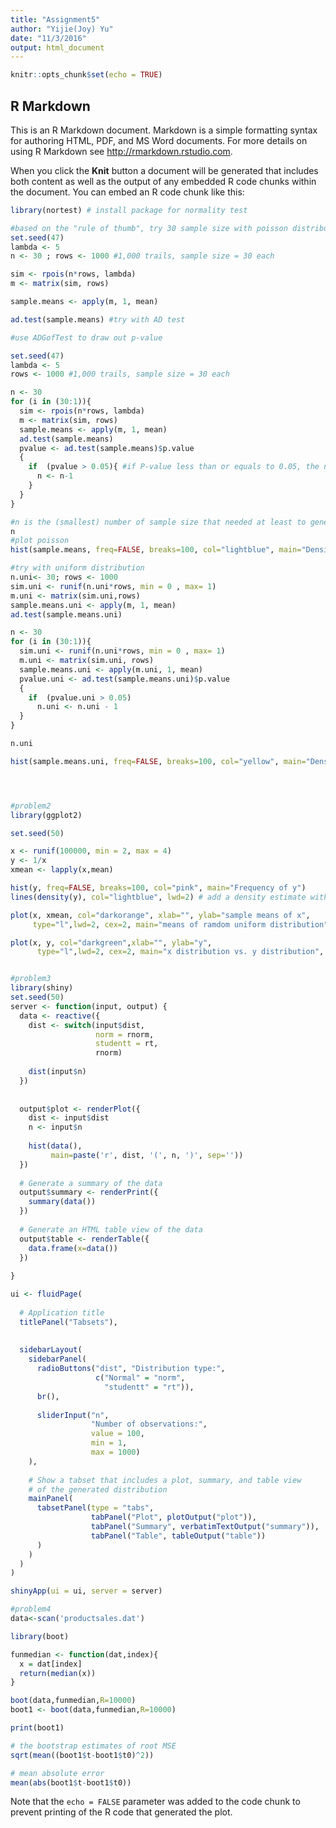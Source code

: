 ```yaml
---
title: "Assignment5"
author: "Yijie(Joy) Yu"
date: "11/3/2016"
output: html_document
---
```


```r
knitr::opts_chunk$set(echo = TRUE)
```

## R Markdown

This is an R Markdown document. Markdown is a simple formatting syntax for authoring HTML, PDF, and MS Word documents. For more details on using R Markdown see <http://rmarkdown.rstudio.com>.

When you click the **Knit** button a document will be generated that includes both content as well as the output of any embedded R code chunks within the document. You can embed an R code chunk like this:

```r
library(nortest) # install package for normality test

#based on the "rule of thumb", try 30 sample size with poisson distribution
set.seed(47)
lambda <- 5
n <- 30 ; rows <- 1000 #1,000 trails, sample size = 30 each

sim <- rpois(n*rows, lambda)
m <- matrix(sim, rows)

sample.means <- apply(m, 1, mean)

ad.test(sample.means) #try with AD test

#use ADGofTest to draw out p-value

set.seed(47)
lambda <- 5
rows <- 1000 #1,000 trails, sample size = 30 each

n <- 30
for (i in (30:1)){
  sim <- rpois(n*rows, lambda)
  m <- matrix(sim, rows)
  sample.means <- apply(m, 1, mean)
  ad.test(sample.means)
  pvalue <- ad.test(sample.means)$p.value
  {
    if  (pvalue > 0.05){ #if P-value less than or equals to 0.05, the normality test failed
      n <- n-1
    }
  }
}

#n is the (smallest) number of sample size that needed at least to generate normal distribution
n
#plot poisson
hist(sample.means, freq=FALSE, breaks=100, col="lightblue", main="Density of Sample Mean of n poisson samples")

#try with uniform distribution
n.uni<- 30; rows <- 1000 
sim.uni <- runif(n.uni*rows, min = 0 , max= 1)
m.uni <- matrix(sim.uni,rows)
sample.means.uni <- apply(m, 1, mean)
ad.test(sample.means.uni) 

n <- 30
for (i in (30:1)){
  sim.uni <- runif(n.uni*rows, min = 0 , max= 1)
  m.uni <- matrix(sim.uni, rows)
  sample.means.uni <- apply(m.uni, 1, mean)
  pvalue.uni <- ad.test(sample.means.uni)$p.value
  {
    if  (pvalue.uni > 0.05)
      n.uni <- n.uni - 1
  }
}

n.uni

hist(sample.means.uni, freq=FALSE, breaks=100, col="yellow", main="Density of Sample Mean of n.uni Uniform Samples")




#problem2
library(ggplot2)

set.seed(50)

x <- runif(100000, min = 2, max = 4)
y <- 1/x
xmean <- lapply(x,mean)

hist(y, freq=FALSE, breaks=100, col="pink", main="Frequency of y")
lines(density(y), col="lightblue", lwd=2) # add a density estimate with defaults

plot(x, xmean, col="darkorange", xlab="", ylab="sample means of x",
     type="l",lwd=2, cex=2, main="means of ramdom uniform distribution", cex.axis=.8)

plot(x, y, col="darkgreen",xlab="", ylab="y",
      type="l",lwd=2, cex=2, main="x distribution vs. y distribution", cex.axis=.8)


#problem3
library(shiny)
set.seed(50)
server <- function(input, output) {
  data <- reactive({
    dist <- switch(input$dist,
                   norm = rnorm,
                   studentt = rt,
                   rnorm)
    
    dist(input$n)
  })
  
  
  output$plot <- renderPlot({
    dist <- input$dist
    n <- input$n
    
    hist(data(), 
         main=paste('r', dist, '(', n, ')', sep=''))
  })
  
  # Generate a summary of the data
  output$summary <- renderPrint({
    summary(data())
  })
  
  # Generate an HTML table view of the data
  output$table <- renderTable({
    data.frame(x=data())
  })
  
}

ui <- fluidPage(
  
  # Application title
  titlePanel("Tabsets"),
  
  
  sidebarLayout(
    sidebarPanel(
      radioButtons("dist", "Distribution type:",
                   c("Normal" = "norm",
                     "studentt" = "rt")),
      br(),
      
      sliderInput("n", 
                  "Number of observations:", 
                  value = 100,
                  min = 1, 
                  max = 1000)
    ),
    
    # Show a tabset that includes a plot, summary, and table view
    # of the generated distribution
    mainPanel(
      tabsetPanel(type = "tabs", 
                  tabPanel("Plot", plotOutput("plot")), 
                  tabPanel("Summary", verbatimTextOutput("summary")), 
                  tabPanel("Table", tableOutput("table"))
      )
    )
  )
)

shinyApp(ui = ui, server = server)

#problem4 
data<-scan('productsales.dat')

library(boot)

funmedian <- function(dat,index){
  x = dat[index]
  return(median(x))
}

boot(data,funmedian,R=10000)
boot1 <- boot(data,funmedian,R=10000)

print(boot1)

# the bootstrap estimates of root MSE
sqrt(mean((boot1$t-boot1$t0)^2))

# mean absolute error
mean(abs(boot1$t-boot1$t0))

```



Note that the `echo = FALSE` parameter was added to the code chunk to prevent printing of the R code that generated the plot.
